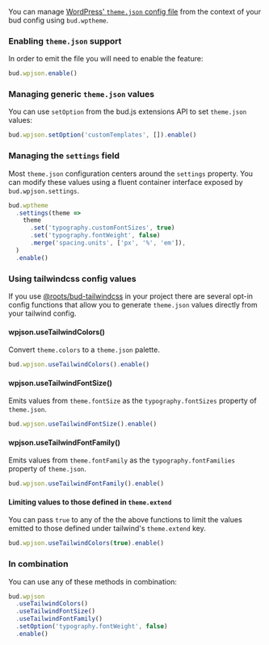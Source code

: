You can manage [WordPress' `theme.json` config file](https://developer.wordpress.org/block-editor/how-to-guides/themes/theme-json/) from the context of your bud config using `bud.wptheme`.

### Enabling `theme.json` support

In order to emit the file you will need to enable the feature:

```ts title="bud.config.mjs"
bud.wpjson.enable()
```

### Managing generic `theme.json` values

You can use `setOption` from the bud.js extensions API to set `theme.json` values:

```ts title="bud.config.mjs"
bud.wpjson.setOption('customTemplates', []).enable()
```

### Managing the `settings` field

Most `theme.json` configuration centers around the `settings` property. You can modify these values using a fluent
container interface exposed by `bud.wpjson.settings`.

```ts title="bud.config.mjs"
bud.wptheme
  .settings(theme =>
    theme
      .set('typography.customFontSizes', true)
      .set('typography.fontWeight', false)
      .merge('spacing.units', ['px', '%', 'em']),
  )
  .enable()
```

### Using tailwindcss config values

If you use [@roots/bud-tailwindcss](https://bud.js.org/extensions/bud-tailwindcss) in your project there are several
opt-in config functions that allow you to generate `theme.json` values directly from your tailwind config.

#### wpjson.useTailwindColors()

Convert `theme.colors` to a `theme.json` palette.

```ts title="bud.config.mjs"
bud.wpjson.useTailwindColors().enable()
```

#### wpjson.useTailwindFontSize()

Emits values from `theme.fontSize` as the `typography.fontSizes` property of `theme.json`.

```ts title="bud.config.mjs"
bud.wpjson.useTailwindFontSize().enable()
```

#### wpjson.useTailwindFontFamily()

Emits values from `theme.fontFamily` as the `typography.fontFamilies` property of `theme.json`.

```ts title="bud.config.mjs"
bud.wpjson.useTailwindFontFamily().enable()
```

#### Limiting values to those defined in `theme.extend`

You can pass `true` to any of the the above functions to limit the values emitted to those defined under tailwind's `theme.extend` key.

```ts title="bud.config.mjs"
bud.wpjson.useTailwindColors(true).enable()
```

### In combination

You can use any of these methods in combination:

```ts title="bud.config.mjs"
bud.wpjson
  .useTailwindColors()
  .useTailwindFontSize()
  .useTailwindFontFamily()
  .setOption('typography.fontWeight', false)
  .enable()
```
